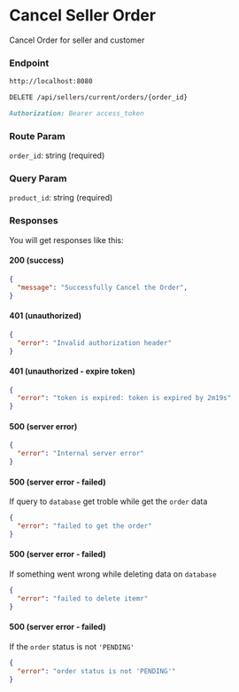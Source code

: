 # Cancel Seller Order

Cancel Order for seller and customer

### Endpoint

```md filename="Base URL"
http://localhost:8080
```

```md filename="Method and Endpoint"
DELETE /api/sellers/current/orders/{order_id}
```

```md filename="Headers"
Authorization: Bearer access_token
```

### Route Param

`order_id`: string (required)

### Query Param

`product_id`: string (required)

### Responses

You will get responses like this:

#### 200 (success)

```json filename="Response Body"
{
  "message": "Successfully Cancel the Order",
}
```

#### 401 (unauthorized)

```json filename="Response Body"
{
  "error": "Invalid authorization header"
}
```

#### 401 (unauthorized - expire token)

```json filename="Response Body"
{
  "error": "token is expired: token is expired by 2m19s"
}
```

#### 500 (server error)

```json filename="Response Body"
{
  "error": "Internal server error"
}
```

#### 500 (server error - failed)

If query to `database` get troble while get the `order` data

```json filename="Response Body"
{
  "error": "failed to get the order"
}
```

#### 500 (server error - failed)

If something went wrong while deleting data on `database`

```json filename="Response Body"
{
  "error": "failed to delete itemr"
}
```

#### 500 (server error - failed)

If the `order` status is not `'PENDING'`

```json filename="Response Body"
{
  "error": "order status is not 'PENDING'"
}
```
